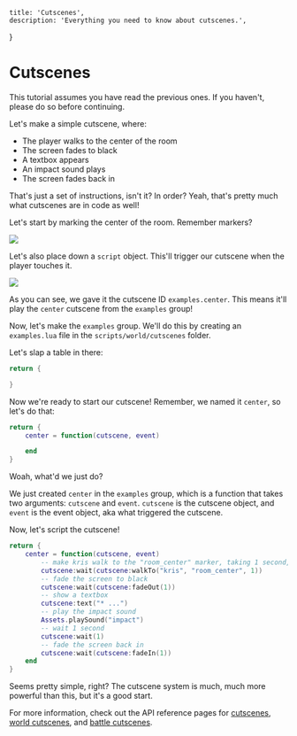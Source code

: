 
    title: 'Cutscenes',
    description: 'Everything you need to know about cutscenes.',
}

# Cutscenes

<Box>
This tutorial assumes you have read the previous ones. If you haven't, please do so before continuing.

Let's make a simple cutscene, where:

- The player walks to the center of the room
- The screen fades to black
- A textbox appears
- An impact sound plays
- The screen fades back in

That's just a set of instructions, isn't it? In order? Yeah, that's pretty much what cutscenes are in code as well!

Let's start by marking the center of the room. Remember markers?

![](/wiki/room_center.png)

Let's also place down a `script` object. This'll trigger our cutscene when the player touches it.

![](/wiki/placed_script.png)

As you can see, we gave it the cutscene ID `examples.center`. This means it'll play the `center` cutscene from the `examples` group!

Now, let's make the `examples` group. We'll do this by creating an `examples.lua` file in the `scripts/world/cutscenes` folder.

Let's slap a table in there:

```lua
return {

}
```

Now we're ready to start our cutscene! Remember, we named it `center`, so let's do that:

```lua
return {
    center = function(cutscene, event)

    end
}
```

Woah, what'd we just do?

We just created `center` in the `examples` group, which is a function that takes two arguments: `cutscene` and `event`. `cutscene` is the cutscene object, and `event` is the event object, aka what triggered the cutscene.

Now, let's script the cutscene!

```lua
return {
    center = function(cutscene, event)
        -- make kris walk to the "room_center" marker, taking 1 second, and wait until they're done
        cutscene:wait(cutscene:walkTo("kris", "room_center", 1))
        -- fade the screen to black
        cutscene:wait(cutscene:fadeOut(1))
        -- show a textbox
        cutscene:text("* ...")
        -- play the impact sound
        Assets.playSound("impact")
        -- wait 1 second
        cutscene:wait(1)
        -- fade the screen back in
        cutscene:wait(cutscene:fadeIn(1))
    end
}
```

Seems pretty simple, right? The cutscene system is much, much more powerful than this, but it's a good start.

For more information, check out the API reference pages for [cutscenes](/wiki/api/Cutscene), [world cutscenes](/wiki/api/WorldCutscene), and [battle cutscenes](/wiki/api/BattleCutscene).

</Box>

